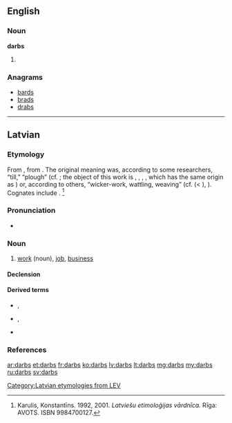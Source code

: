 ==English==

===Noun===
'''darbs'''

# {{plural of|darb}}

===Anagrams===
* [[bards#English|bards]]
* [[brads#English|brads]]
* [[drabs#English|drabs]]

----

==Latvian==

===Etymology===
From {{proto|Baltic|dar-bas|lang=lv}}, from {{proto|Indo-European|der-||dar-|to tear, to split|lang=lv}}. The original meaning was, according to some researchers, “till,” “plough” (cf. {{etyl|ru|-}} {{term|дерба||breaking; newly ploughed field|tr=derbá|lang=ru}}; the object of this work is {{etyl|non|-}} {{term|torf|lang=non}}, {{term|torfa||turf, sod, peat|lang=non}}, {{etyl|de|-}} {{term|Torf||peat|lang=de}}, {{etyl|en|-}} {{term|turf|lang=en}}, which has the same origin as {{etyl|ru|-}} {{term|дёрн||sod, turf|tr=djorn|lang=ru}}) or, according to others, “wicker-work, wattling, weaving” (cf. {{etyl|be|-}} {{term|дораб||basket|tr=dórab|lang=be}} (< {{proto|Slavic|dorbь|lang=}}), {{term|доровиць||tr=doróvits'|to bend|lang=be}}). Cognates include {{etyl|lt|-}} {{term|darbas|dárbas|lang=lt}}. <ref>Karulis, Konstantīns. 1992, 2001. ''Latviešu etimoloģijas vārdnīca.'' Rīga: AVOTS. ISBN 9984700127.</ref>

===Pronunciation===
* {{lv-IPA|dârbs|broken}}
{{rfap|lang=lv}}

===Noun===
{{lv-noun|m|1st}}

# [[work]] (noun), [[job]], [[business]]

====Declension====
{{lv-decl-noun|darb|s|1st}}

====Derived terms====
* {{l|lv|darbistaba}}, {{l|lv|darba istaba}}
* {{l|lv|darbinieks}}, {{l|lv|darbiniece}}
* {{l|lv|darbība}}

===References===
<references />

[[Category:Latvian etymologies from LEV]]

[[ar:darbs]]
[[et:darbs]]
[[fr:darbs]]
[[ko:darbs]]
[[lv:darbs]]
[[lt:darbs]]
[[mg:darbs]]
[[my:darbs]]
[[ru:darbs]]
[[sv:darbs]]